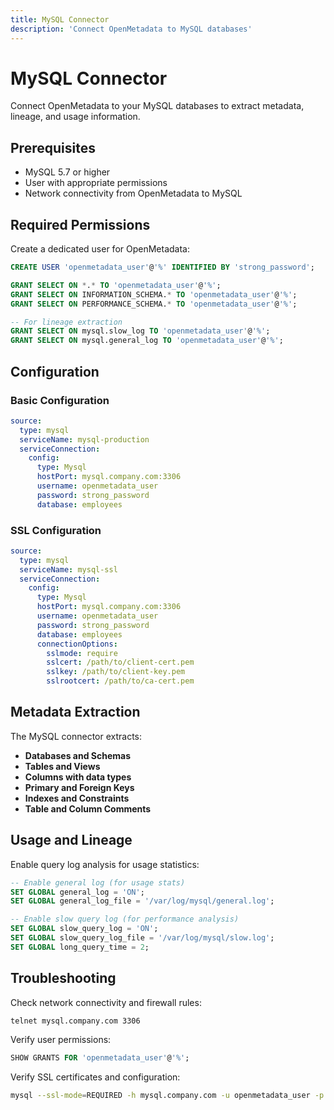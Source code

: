 ```yaml
---
title: MySQL Connector
description: 'Connect OpenMetadata to MySQL databases'
---
```


# MySQL Connector

Connect OpenMetadata to your MySQL databases to extract metadata, lineage, and usage information.

## Prerequisites

- MySQL 5.7 or higher
- User with appropriate permissions
- Network connectivity from OpenMetadata to MySQL

## Required Permissions

Create a dedicated user for OpenMetadata:

```sql
CREATE USER 'openmetadata_user'@'%' IDENTIFIED BY 'strong_password';

GRANT SELECT ON *.* TO 'openmetadata_user'@'%';
GRANT SELECT ON INFORMATION_SCHEMA.* TO 'openmetadata_user'@'%';
GRANT SELECT ON PERFORMANCE_SCHEMA.* TO 'openmetadata_user'@'%';

-- For lineage extraction
GRANT SELECT ON mysql.slow_log TO 'openmetadata_user'@'%';
GRANT SELECT ON mysql.general_log TO 'openmetadata_user'@'%';
```

## Configuration

### Basic Configuration

```yaml
source:
  type: mysql
  serviceName: mysql-production
  serviceConnection:
    config:
      type: Mysql
      hostPort: mysql.company.com:3306
      username: openmetadata_user
      password: strong_password
      database: employees
```

### SSL Configuration

```yaml
source:
  type: mysql
  serviceName: mysql-ssl
  serviceConnection:
    config:
      type: Mysql
      hostPort: mysql.company.com:3306
      username: openmetadata_user
      password: strong_password
      database: employees
      connectionOptions:
        sslmode: require
        sslcert: /path/to/client-cert.pem
        sslkey: /path/to/client-key.pem
        sslrootcert: /path/to/ca-cert.pem
```

## Metadata Extraction

The MySQL connector extracts:

- **Databases and Schemas**
- **Tables and Views**
- **Columns with data types**
- **Primary and Foreign Keys**
- **Indexes and Constraints**
- **Table and Column Comments**

## Usage and Lineage

Enable query log analysis for usage statistics:

```sql
-- Enable general log (for usage stats)
SET GLOBAL general_log = 'ON';
SET GLOBAL general_log_file = '/var/log/mysql/general.log';

-- Enable slow query log (for performance analysis)
SET GLOBAL slow_query_log = 'ON';
SET GLOBAL slow_query_log_file = '/var/log/mysql/slow.log';
SET GLOBAL long_query_time = 2;
```

## Troubleshooting

<Accordion title="Connection timeout">
Check network connectivity and firewall rules:

```bash
telnet mysql.company.com 3306
```
</Accordion>

<Accordion title="Permission denied">
Verify user permissions:

```sql
SHOW GRANTS FOR 'openmetadata_user'@'%';
```
</Accordion>

<Accordion title="SSL connection issues">
Verify SSL certificates and configuration:

```bash
mysql --ssl-mode=REQUIRED -h mysql.company.com -u openmetadata_user -p
```
</Accordion>
